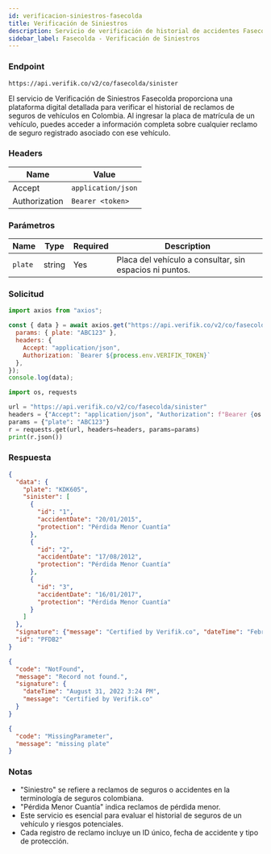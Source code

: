 ```yaml
---
id: verificacion-siniestros-fasecolda
title: Verificación de Siniestros
description: Servicio de verificación de historial de accidentes Fasecolda
sidebar_label: Fasecolda - Verificación de Siniestros
---
```



### Endpoint

```
https://api.verifik.co/v2/co/fasecolda/sinister
```

El servicio de Verificación de Siniestros Fasecolda proporciona una plataforma digital detallada para verificar el historial de reclamos de seguros de vehículos en Colombia. Al ingresar la placa de matrícula de un vehículo, puedes acceder a información completa sobre cualquier reclamo de seguro registrado asociado con ese vehículo.

### Headers

| Name | Value |
| --- | --- |
| Accept | `application/json` |
| Authorization | `Bearer <token>` |

### Parámetros

| Name | Type | Required | Description |
| --- | --- | --- | --- |
| `plate` | string | Yes | Placa del vehículo a consultar, sin espacios ni puntos. |

### Solicitud

<Tabs>
  <TabItem value="node" label="Node.js">

```javascript
import axios from "axios";

const { data } = await axios.get("https://api.verifik.co/v2/co/fasecolda/sinister", {
  params: { plate: "ABC123" },
  headers: { 
    Accept: "application/json", 
    Authorization: `Bearer ${process.env.VERIFIK_TOKEN}` 
  },
});
console.log(data);
```

  </TabItem>
  <TabItem value="python" label="Python">

```python
import os, requests

url = "https://api.verifik.co/v2/co/fasecolda/sinister"
headers = {"Accept": "application/json", "Authorization": f"Bearer {os.getenv('VERIFIK_TOKEN')}"}
params = {"plate": "ABC123"}
r = requests.get(url, headers=headers, params=params)
print(r.json())
```

  </TabItem>
</Tabs>

### Respuesta

<Tabs>
  <TabItem value="200" label="200">

```json
{
  "data": {
    "plate": "KDK605",
    "sinister": [
      {
        "id": "1",
        "accidentDate": "20/01/2015",
        "protection": "Pérdida Menor Cuantía"
      },
      {
        "id": "2",
        "accidentDate": "17/08/2012",
        "protection": "Pérdida Menor Cuantía"
      },
      {
        "id": "3",
        "accidentDate": "16/01/2017",
        "protection": "Pérdida Menor Cuantía"
      }
    ]
  },
  "signature": {"message": "Certified by Verifik.co", "dateTime": "February 9, 2024 7:43 PM"},
  "id": "PFDB2"
}
```

  </TabItem>
  <TabItem value="404" label="404">

```json
{
  "code": "NotFound",
  "message": "Record not found.",
  "signature": {
    "dateTime": "August 31, 2022 3:24 PM",
    "message": "Certified by Verifik.co"
  }
}
```

  </TabItem>
  <TabItem value="409" label="409">

```json
{
  "code": "MissingParameter",
  "message": "missing plate"
}
```

  </TabItem>
</Tabs>

### Notas

- "Siniestro" se refiere a reclamos de seguros o accidentes en la terminología de seguros colombiana.
- "Pérdida Menor Cuantía" indica reclamos de pérdida menor.
- Este servicio es esencial para evaluar el historial de seguros de un vehículo y riesgos potenciales.
- Cada registro de reclamo incluye un ID único, fecha de accidente y tipo de protección.
